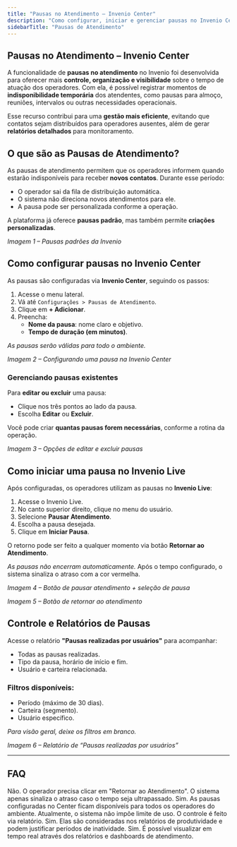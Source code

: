 ```yaml
---
title: "Pausas no Atendimento – Invenio Center"
description: "Como configurar, iniciar e gerenciar pausas no Invenio Center e Invenio Live."
sidebarTitle: "Pausas de Atendimento"
---
```


##  Pausas no Atendimento – Invenio Center

A funcionalidade de **pausas no atendimento** no Invenio foi desenvolvida para oferecer mais **controle, organização e visibilidade** sobre o tempo de atuação dos operadores. Com ela, é possível registrar momentos de **indisponibilidade temporária** dos atendentes, como pausas para almoço, reuniões, intervalos ou outras necessidades operacionais.

Esse recurso contribui para uma **gestão mais eficiente**, evitando que contatos sejam distribuídos para operadores ausentes, além de gerar **relatórios detalhados** para monitoramento.

##  O que são as Pausas de Atendimento?

As pausas de atendimento permitem que os operadores informem quando estarão indisponíveis para receber **novos contatos**. Durante esse período:

- O operador sai da fila de distribuição automática.
- O sistema não direciona novos atendimentos para ele.
- A pausa pode ser personalizada conforme a operação.

A plataforma já oferece **pausas padrão**, mas também permite **criações personalizadas**.

_Imagem 1 – Pausas padrões da Invenio_

##  Como configurar pausas no Invenio Center

As pausas são configuradas via **Invenio Center**, seguindo os passos:

1. Acesse o menu lateral.
2. Vá até `Configurações > Pausas de Atendimento`.
3. Clique em **+ Adicionar**.
4. Preencha:
   - **Nome da pausa**: nome claro e objetivo.
   - **Tempo de duração (em minutos)**.

 *As pausas serão válidas para todo o ambiente.*

_Imagem 2 – Configurando uma pausa na Invenio Center_

###  Gerenciando pausas existentes

Para **editar ou excluir** uma pausa:

- Clique nos três pontos ao lado da pausa.
- Escolha **Editar** ou **Excluir**.

Você pode criar **quantas pausas forem necessárias**, conforme a rotina da operação.

_Imagem 3 – Opções de editar e excluir pausas_

##  Como iniciar uma pausa no Invenio Live

Após configuradas, os operadores utilizam as pausas no **Invenio Live**:

1. Acesse o Invenio Live.
2. No canto superior direito, clique no menu do usuário.
3. Selecione **Pausar Atendimento**.
4. Escolha a pausa desejada.
5. Clique em **Iniciar Pausa**.

O retorno pode ser feito a qualquer momento via botão **Retornar ao Atendimento**.

 *As pausas não encerram automaticamente.* Após o tempo configurado, o sistema sinaliza o atraso com a cor vermelha.

_Imagem 4 – Botão de pausar atendimento + seleção de pausa_

_Imagem 5 – Botão de retornar ao atendimento_

##  Controle e Relatórios de Pausas

Acesse o relatório **"Pausas realizadas por usuários"** para acompanhar:

- Todas as pausas realizadas.
- Tipo da pausa, horário de início e fim.
- Usuário e carteira relacionada.

### Filtros disponíveis:

- Período (máximo de 30 dias).
- Carteira (segmento).
- Usuário específico.

 *Para visão geral, deixe os filtros em branco.*

_Imagem 6 – Relatório de “Pausas realizadas por usuários”_

---

##  FAQ

<AccordionGroup title="Dúvidas Frequentes">

<Accordion title="As pausas encerram automaticamente após o tempo configurado?">
Não. O operador precisa clicar em "Retornar ao Atendimento". O sistema apenas sinaliza o atraso caso o tempo seja ultrapassado.
</Accordion>

<Accordion title="Todos os operadores têm acesso às mesmas pausas?">
Sim. As pausas configuradas no Center ficam disponíveis para todos os operadores do ambiente.
</Accordion>

<Accordion title="É possível limitar o número de pausas por dia?">
Atualmente, o sistema não impõe limite de uso. O controle é feito via relatório.
</Accordion>

<Accordion title="As pausas impactam os relatórios de atendimento?">
Sim. Elas são consideradas nos relatórios de produtividade e podem justificar períodos de inatividade.
</Accordion>

<Accordion title="O gestor pode ver em tempo real quem está em pausa?">
Sim. É possível visualizar em tempo real através dos relatórios e dashboards de atendimento.
</Accordion>

</AccordionGroup>


